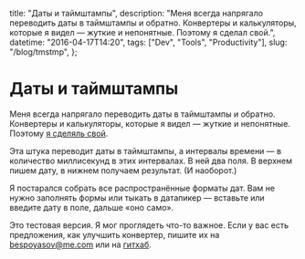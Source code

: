   title: "Даты и таймштампы",
  description:
    "Меня всегда напрягало переводить даты в таймштампы и обратно. Конвертеры и калькуляторы, которые я видел — жуткие и непонятные. Поэтому я сделал свой.",
  datetime: "2016-04-17T14:20",
  tags: ["Dev", "Tools", "Productivity"],
  slug: "/blog/tmstmp",
};

# Даты и таймштампы

Меня всегда напрягало переводить даты в таймштампы и обратно. Конвертеры и калькуляторы, которые я видел — жуткие и непонятные. Поэтому [я сделяль свой](https://github.com/bespoyasov/tmstmp).

Эта штука переводит даты в таймштампы, а интервалы времени — в количество миллисекунд в этих интервалах. В ней два поля. В верхнем пишем дату, в нижнем получаем результат. (И наоборот.)

Я постарался собрать все распространённые форматы дат. Вам не нужно заполнять формы или тыкать в датапикер — вставьте или введите дату в поле, дальше «оно само».

Это тестовая версия. Я мог проглядеть что-то важное. Если у вас есть предложения, как улучшить конвертер, пишите их на [bespoyasov@me.com](mailto:bespoyasov@me.com) или на [гитхаб](https://github.com/bespoyasov/tmstmp).
